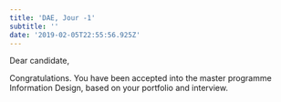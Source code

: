 ```yaml
---
title: 'DAE, Jour -1'
subtitle: ''
date: '2019-02-05T22:55:56.925Z'
---
```


Dear candidate,

Congratulations. You have been accepted into the master programme Information Design, based on your portfolio and interview.
